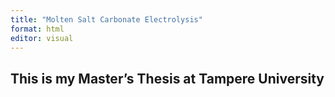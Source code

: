 ```yaml
---
title: "Molten Salt Carbonate Electrolysis"
format: html
editor: visual
---
```


## This is my Master's Thesis at Tampere University


